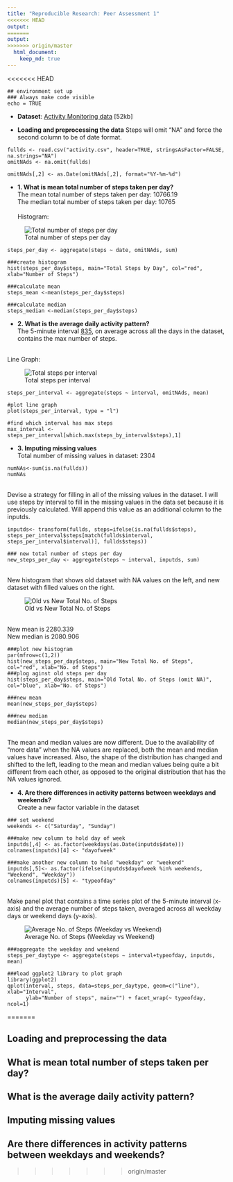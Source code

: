 ```yaml
---
title: "Reproducible Research: Peer Assessment 1"
<<<<<<< HEAD
output:
=======
output: 
>>>>>>> origin/master
  html_document:
    keep_md: true
---
```


<<<<<<< HEAD
```
## environment set up
### Always make code visible
echo = TRUE 
```
* <b>Dataset</b>: <a href="https://d396qusza40orc.cloudfront.net/repdata%2Fdata%2Factivity.zip">Activity Monitoring data</a> [52kb]


* <b>Loading and preprocessing the data</b>
Steps will omit "NA" and force the second column to be of date format. 

```
fullds <- read.csv("activity.csv", header=TRUE, stringsAsFactor=FALSE, na.strings="NA")
omitNAds <- na.omit(fullds)

omitNAds[,2] <- as.Date(omitNAds[,2], format="%Y-%m-%d")
```


* <b>1. What is mean total number of steps taken per day?</b>
<br>The mean total number of steps taken per day: 10766.19
<br>The median total number of steps taken per day: 10765
<br>
<br>Histogram: 

![Total number of steps per day](/figures/total_number_steps.png)

```
steps_per_day <- aggregate(steps ~ date, omitNAds, sum)

###create histogram
hist(steps_per_day$steps, main="Total Steps by Day", col="red", xlab="Number of Steps")

###calculate mean
steps_mean <-mean(steps_per_day$steps)

###calculate median
steps_median <-median(steps_per_day$steps)
```


* <b>2. What is the average daily activity pattern?</b>
<br>The 5-minute interval <u>835</u>, on average across all the days in the dataset, contains the max number of steps. 

<br>Line Graph: 

![Total steps per interval](/figures/steps_per_interval.png)

```
steps_per_interval <- aggregate(steps ~ interval, omitNAds, mean)

#plot line graph
plot(steps_per_interval, type = "l")

#find which interval has max steps
max_interval <- steps_per_interval[which.max(steps_by_interval$steps),1]

```
* <b>3. Imputing missing values</b>
<br> Total number of missing values in dataset: 2304

```
numNAs<-sum(is.na(fullds))
numNAs
```

<br> Devise a strategy for filling in all of the missing values in the dataset. I will use steps by interval to fill in the missing values in the data set because it is previously calculated. Will append this value as an additional column to the inputds. 

```
inputds<- transform(fullds, steps=ifelse(is.na(fullds$steps), steps_per_interval$steps[match(fullds$interval, steps_per_interval$interval)], fullds$steps))

### new total number of steps per day
new_steps_per_day <- aggregate(steps ~ interval, inputds, sum)

```

<br> New histogram that shows old dataset with NA values on the left, and new dataset with filled values on the right. 

![Old vs New Total No. of Steps](/figures/new_steps_per_day.png)

<br>New mean is 2280.339
<br>New median is 2080.906

```
###plot new histogram
par(mfrow=c(1,2)) 
hist(new_steps_per_day$steps, main="New Total No. of Steps", col="red", xlab="No. of Steps")
###plog aginst old steps per day
hist(steps_per_day$steps, main="Old Total No. of Steps (omit NA)", col="blue", xlab="No. of Steps")

###new mean
mean(new_steps_per_day$steps)

###new median
median(new_steps_per_day$steps)

```

<br>The mean and median values are now different. Due to the availability of "more data" when the NA values are replaced, both the mean and median values have increased. Also, the shape of the distribution has changed and shifted to the left, leading to the mean and median values being quite a bit different from each other, as opposed to the original distribution that has the NA values ignored.

* <b>4. Are there differences in activity patterns between weekdays and weekends?</b>
<br>Create a new factor variable in the dataset 

```
### set weekend
weekends <- c("Saturday", "Sunday")

###make new column to hold day of week
inputds[,4] <- as.factor(weekdays(as.Date(inputds$date)))
colnames(inputds)[4] <- "dayofweek"

###make another new column to hold "weekday" or "weekend"
inputds[,5]<- as.factor(ifelse(inputds$dayofweek %in% weekends, "Weekend", "Weekday"))
colnames(inputds)[5] <- "typeofday"

```
<br>Make panel plot that contains a time series plot of the 5-minute interval (x-axis) and the average number of steps taken, averaged across all weekday days or weekend days (y-axis). 

![Average No. of Steps (Weekday vs Weekend)](/figures/ave_step_weekdayend.png)

```
###aggregate the weekday and weekend
steps_per_daytype <- aggregate(steps ~ interval+typeofday, inputds, mean)

###load ggplot2 library to plot graph
library(ggplot2)
qplot(interval, steps, data=steps_per_daytype, geom=c("line"), xlab="Interval", 
      ylab="Number of steps", main="") + facet_wrap(~ typeofday, ncol=1)

```

=======

## Loading and preprocessing the data



## What is mean total number of steps taken per day?



## What is the average daily activity pattern?



## Imputing missing values



## Are there differences in activity patterns between weekdays and weekends?
>>>>>>> origin/master
